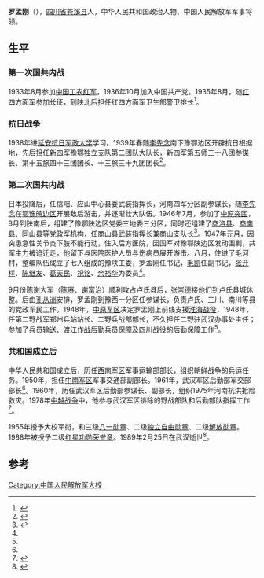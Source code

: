 {{Infobox_officeholder
| name = 罗孟刚
| image name = 
| width = 150px
| now = [[武汉军区|武汉军区]]后勤部副部长
| period =
| Sex = 男 
| party = {{CPC}}
| Native place =[[四川省|四川省]][[苍溪县|苍溪县]]
| date of birth = 1915年
| date of death = 1989年2月25日
| place of birth =[[四川省|四川省]][[苍溪县|苍溪县]]
| place of death = [[湖北省|湖北省]][[武汉市|武汉市]]
| educate =
| past = 
}}
'''罗孟刚'''（{{bd|1915年||1989年|2月25日}}），[[四川省|四川省]][[苍溪县|苍溪县]]人，中华人民共和国政治人物、中国人民解放军军事将领。

== 生平 ==
=== 第一次国共内战 ===
1933年8月参加[[中国工农红军|中国工农红军]]，1936年10月加入中国共产党。1935年8月，随[[红四方面军|红四方面军]]参加[[长征|长征]]，到陕北后担任红四方面军卫生部警卫排长<ref>{{cite book|author1=马洪才|title=新四军人物志 下集|date=1986年12月|publisher=南京：江苏人民出版社|pages=299|accessdate=2015-07-08}}</ref>。

=== 抗日战争 ===
1938年进[[延安抗日军政大学|延安抗日军政大学]]学习。1939年春随[[李先念|李先念]]南下豫鄂边区开辟抗日根据地，先后担任[[新四军|新四军]]豫鄂独立支队第二团队大队长，新四军第五师三十八团参谋长、第十五旅四十三团团长、十三旅三十九团团长<ref>{{cite book|author1=朱兴国主编；中共确山县委党史研究室著|title=中国共产党确山县历史 第1卷 1919-1949|date=2006年6月|publisher=北京：中共党史出版社|isbn=978-7-80199-611-4|pages=408|accessdate=2015-07-08}}</ref>。

=== 第二次国共内战 ===
日本投降后，任信阳、应山中心县委武装指挥长，河南四军分区副参谋长，随[[李先念|李先念]]在[[鄂豫皖边区|鄂豫皖边区]]开展敌后游击，并逐渐壮大队伍。1946年7月，参加了[[中原突围|中原突围]]，8月到陕南后，组建了豫鄂陕边区党委三地委三分区，同时还组建了[[商洛县|商洛县]]、[[商南县|商南县]]、同山县等党政军机构，任商山县武装指挥长兼商山支队长<ref>{{cite book|author1=《商南县志》编纂委员会编|title=商南县志|date=1993年12月|publisher=北京：作家出版社|isbn=7-5063-0692-1|pages=553|accessdate=2015-07-08}}</ref>。1947年元月，因突患急性关节炎下肢不能行动，住入后方医院，因国军对豫鄂陕边区发动围剿，共军主力被迫迁走，他留下与医院医护人员与伤病员展开游击。八月，住进了毛河村，整编队伍成立了七人组成的豫陕工委，罗孟刚任书记，[[毛凯|毛凯]]任副书记，[[张开样|张开样]]、[[陈继友|陈继友]]、[[葛天民|葛天民]]、[[祝铭|祝铭]]、[[余裕华|余裕华]]为委员<ref name=sd />。

9月份陈谢大军（[[陈赓|陈赓]]、[[谢富治|谢富治]]）顺利攻占卢氏县后，[[张崇德_(清涧)|张崇德]]接他们到卢氏县城休整。后由[[孔从洲|孔从洲]]安排，罗孟刚到豫西一分区任参谋长，负责卢氏、三川、南川等县的党政军民工作。1948年，[[中原军区|中原军区]]决定罗孟刚上前线支援[[淮海战役|淮海战役]]，1948年，任第二野战军郑州兵站站长、二野兵战部部长，不久担任二野驻武汉办事处主任；参加了兵员输送、[[渡江作战|渡江作战]]后勤兵员保障及四川战役的后勤保障工作<ref name=q />。

=== 共和国成立后 ===
中华人民共和国成立后，历任[[西南军区|西南军区]]军事运输部部长，组织朝鲜战争的兵运任务。1950年，担任[[中南军区|中南军区]]军事交通部副部长。1961年，武汉军区后勤部军交部部长<ref name=q />。1960年，历任武汉军区后勤部参谋长、副部长，组织1975年河南抗洪抢险救灾。1978年[[中越战争|中越战争]]中，他参与武汉军区排除的野战部队和后勤部队指挥工作<ref name=q>{{cite book|editor=马焰主编|title=英魂永存|date=1996年6月|publisher=北京：海洋出版社|isbn=7-5027-4151-8|pages=246-247|accessdate=2015-07-08}}</ref>。

1955年授予大校军衔，和三级[[八一勋章_(1955年)|八一勋章]]、二级[[独立自由勋章|独立自由勋章]]、二级[[解放勋章|解放勋章]]。1988年被授予二级[[红星功勋荣誉章|红星功勋荣誉章]]。1989年2月25日在武汉逝世<ref name=sd>{{cite book|author1=《竹沟美名》编辑委员会，中共确山县委员会，确山县人民政府编|editor=江建国主编|title=竹沟美名|date=2002年12月|publisher=香港亚太科技出版社|isbn=962798602X|pages=82-83|accessdate=2015-07-08}}</ref>。

== 参考==
{{reflist}}

[[Category:中国人民解放军大校|Category:中国人民解放军大校]]